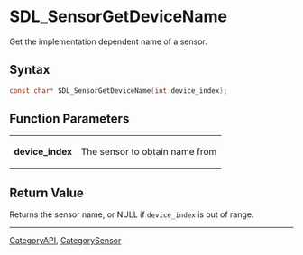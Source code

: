 = SDL_SensorGetDeviceName =

Get the implementation dependent name of a sensor.

== Syntax ==

<syntaxhighlight lang='c'>
const char* SDL_SensorGetDeviceName(int device_index);
</syntaxhighlight>

== Function Parameters ==

{|
|'''device_index'''
|The sensor to obtain name from
|}

== Return Value ==

Returns the sensor name, or NULL if <code>device_index</code> is out of
range.
----
[[CategoryAPI]], [[CategorySensor]]


